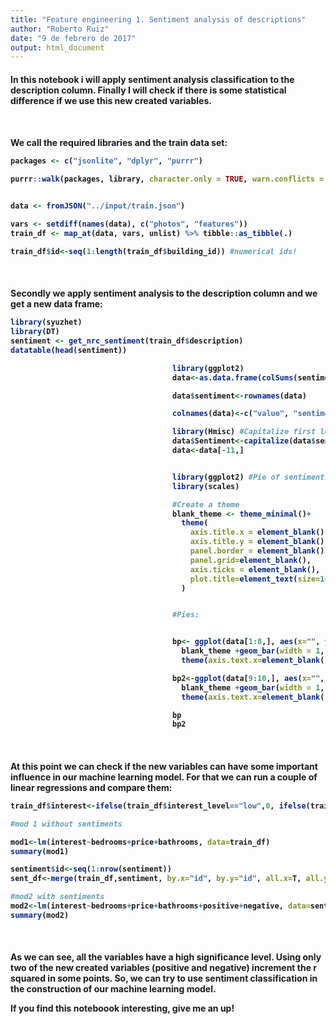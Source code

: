 ```yaml
---
title: "Feature engineering 1. Sentiment analysis of descriptions"
author: "Roberto Ruiz"
date: "9 de febrero de 2017"
output: html_document
---
```




<h4>In this notebook i will apply sentiment analysis classification to the description column. Finally I will check if there is some statistical difference if we use this new created variables. 

&nbsp;&nbsp;
<h4>We call the required libraries and the train data set:
&nbsp;&nbsp;

```r

packages <- c("jsonlite", "dplyr", "purrr")

purrr::walk(packages, library, character.only = TRUE, warn.conflicts = FALSE)


data <- fromJSON("../input/train.json")

vars <- setdiff(names(data), c("photos", "features"))
train_df <- map_at(data, vars, unlist) %>% tibble::as_tibble(.)

train_df$id<-seq(1:length(train_df$building_id)) #numerical ids!

```

&nbsp;&nbsp;
<h4>Secondly we apply sentiment analysis to the description column and we get a new data frame:
&nbsp;&nbsp;

```r

library(syuzhet)
library(DT)
sentiment <- get_nrc_sentiment(train_df$description)
datatable(head(sentiment))

```


<style>
  .col2 {
    columns: 2 200px;         /* number of columns and width in pixels*/
    -webkit-columns: 2 200px; /* chrome, safari */
    -moz-columns: 2 200px;    /* firefox */
  }
  .col3 {
    columns: 3 100px;
    -webkit-columns: 3 100px;
    -moz-columns: 3 100px;
  }
</style>

<div class="col2">
&nbsp;&nbsp;
```r
library(ggplot2)
data<-as.data.frame(colSums(sentiment))

data$sentiment<-rownames(data)

colnames(data)<-c("value", "sentiment")

library(Hmisc) #Capitalize first letter of sentiment names
data$Sentiment<-capitalize(data$sentiment)
data<-data[-11,]


library(ggplot2) #Pie of sentiments
library(scales)

#Create a theme
blank_theme <- theme_minimal()+
  theme(
    axis.title.x = element_blank(),
    axis.title.y = element_blank(),
    panel.border = element_blank(),
    panel.grid=element_blank(),
    axis.ticks = element_blank(),
    plot.title=element_text(size=14, face="bold")
  )


#Pies:


bp<- ggplot(data[1:8,], aes(x="", y=value, fill=Sentiment)) +  
  blank_theme +geom_bar(width = 1, stat = "identity")+coord_polar("y", start=0)+scale_fill_brewer(palette="Dark2")+
  theme(axis.text.x=element_blank())

bp2<-ggplot(data[9:10,], aes(x="", y=value, fill=Sentiment)) +  
  blank_theme +geom_bar(width = 1, stat = "identity")+coord_polar("y", start=0)+scale_fill_brewer(palette="Dark2")+
  theme(axis.text.x=element_blank())

bp
bp2
```
</div>

&nbsp;

<h4>At this point we can check if the new variables can have some important influence in our machine learning model. For that we can run a couple of linear regressions and compare them:
&nbsp;

```r
train_df$interest<-ifelse(train_df$interest_level=="low",0, ifelse(train_df$interest_level=="medium",1,0))

```

```r
#mod 1 without sentiments

mod1<-lm(interest~bedrooms+price+bathrooms, data=train_df)
summary(mod1)

sentiment$id<-seq(1:nrow(sentiment))
sent_df<-merge(train_df,sentiment, by.x="id", by.y="id", all.x=T, all.y=T)

#mod2 with sentiments
mod2<-lm(interest~bedrooms+price+bathrooms+positive+negative, data=sent_df)
summary(mod2)
```
&nbsp;&nbsp;


<h4>As we can see, all the variables have a high significance level. Using only two of the new created variables (positive and negative) increment the r squared in some points. So, we can try to use sentiment classification in the construction of our machine learning model. 

If you find this noteboook interesting, give me an up!

&nbsp;&nbsp;